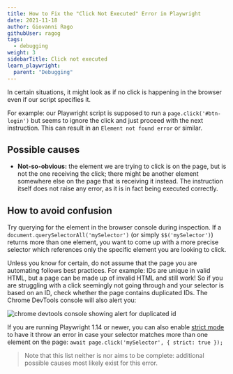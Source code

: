 ```yaml
---
title: How to Fix the "Click Not Executed" Error in Playwright
date: 2021-11-18
author: Giovanni Rago
githubUser: ragog
tags:
  - debugging
weight: 3
sidebarTitle: Click not executed
learn_playwright:
  parent: "Debugging"
---
```


In certain situations, it might look as if no click is happening in the browser even if our script specifies it. 

For example: our Playwright script is supposed to run a `page.click('#btn-login')` but seems to ignore the click and just proceed with the next instruction. This can result in an `Element not found error` or similar.

## Possible causes

- **Not-so-obvious:** the element we are trying to click is on the page, but is not the one receiving the click; there might be another element somewhere else on the page that is receiving it instead. The instruction itself does not raise any error, as it is in fact being executed correctly.

## How to avoid confusion

Try querying for the element in the browser console during inspection. If a `document.querySelectorAll('mySelector')` (or simply `$$('mySelector')`) returns more than one element, you want to come up with a more precise selector which references only the specific element you are looking to click.

Unless you know for certain, do not assume that the page you are automating follows best practices. For example: IDs are unique in valid HTML, but a page can be made up of invalid HTML and still work! So if you are struggling with a click seemingly not going through and your selector is based on an ID, check whether the page contains duplicated IDs. The Chrome DevTools console will also alert you:

![chrome devtools console showing alert for duplicated id](/images/samples/images/errors-ids-console.png)

If you are running Playwright 1.14 or newer, you can also enable [strict mode](https://playwright.dev/docs/release-notes#version-114) to have it throw an error in case your selector matches more than one element on the page: `await page.click('mySelector', { strict: true });`

> Note that this list neither is nor aims to be complete: additional possible causes most likely exist for this error.
